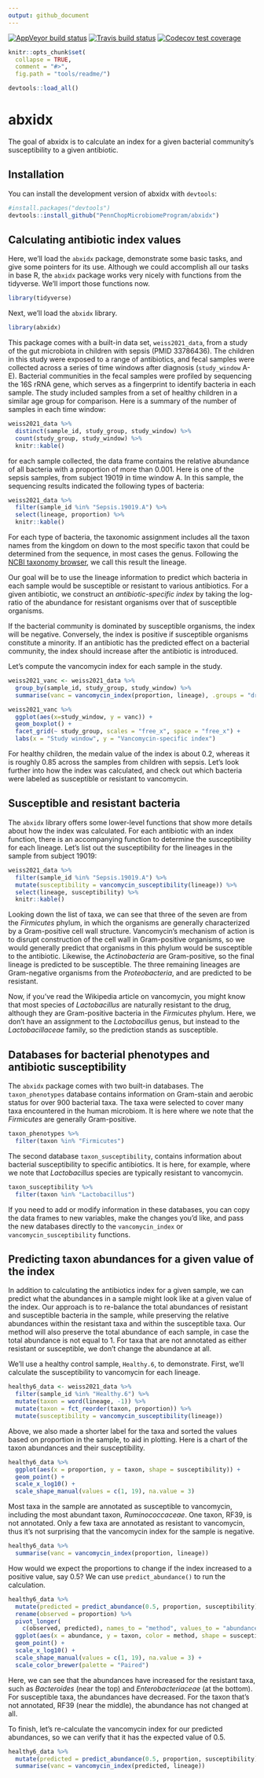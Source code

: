```yaml
---
output: github_document
---
```


<!-- README.md is generated from README.Rmd. Please edit that file -->

<!-- badges: start -->
[![AppVeyor build status](https://ci.appveyor.com/api/projects/status/github/tuv292/abxidx?branch=master&svg=true)](https://ci.appveyor.com/project/tuv292/abxidx)
[![Travis build status](https://travis-ci.com/tuv292/abxidx.svg?branch=master)](https://travis-ci.com/tuv292/abxidx)
[![Codecov test coverage](https://codecov.io/gh/tuv292/abxidx/branch/master/graph/badge.svg)](https://codecov.io/gh/tuv292/abxidx?branch=master)
<!-- badges: end -->

```r
knitr::opts_chunk$set(
  collapse = TRUE,
  comment = "#>",
  fig.path = "tools/readme/")
```

```r
devtools::load_all()
```

# abxidx

The goal of abxidx is to calculate an index for a given bacterial community's
susceptibility to a given antibiotic.

## Installation

You can install the development version of abxidx with `devtools`:

```r
#install.packages("devtools")
devtools::install_github("PennChopMicrobiomeProgram/abxidx")
```

## Calculating antibiotic index values

Here, we'll load the `abxidx` package, demonstrate some basic tasks, and give
some pointers for its use. Although we could accomplish all our tasks in base
R, the `abxidx` package works very nicely with functions from the tidyverse.
We'll import those functions now.

```r
library(tidyverse)
```

Next, we'll load the `abxidx` library.

```r
library(abxidx)
```

This package comes with a built-in data set, `weiss2021_data`, from a study of
the gut microbiota in children with sepsis (PMID 33786436). The children in
this study were exposed to a range of antibiotics, and fecal samples were
collected across a series of time windows after diagnosis (`study_window` A-E).
Bacterial communities in the fecal samples were profiled by sequencing the 16S
rRNA gene, which serves as a fingerprint to identify bacteria in each sample.
The study included samples from a set of healthy children in a similar age
group for comparison. Here is a summary of the number of samples in each time
window:

```r
weiss2021_data %>%
  distinct(sample_id, study_group, study_window) %>%
  count(study_group, study_window) %>%
  knitr::kable()
```
for each sample collected, the data frame contains the relative abundance of
all bacteria with a proportion of more than 0.001. Here is one of the sepsis
samples, from subject 19019 in time window A. In this sample, the sequencing
results indicated the following types of bacteria:

```r
weiss2021_data %>%
  filter(sample_id %in% "Sepsis.19019.A") %>%
  select(lineage, proportion) %>%
  knitr::kable()
```

For each type of bacteria, the taxonomic assignment includes all the taxon
names from the kingdom on down to the most specific taxon that could be
determined from the sequence, in most cases the genus. Following the
[NCBI taxonomy browser](https://www.ncbi.nlm.nih.gov/taxonomy), we call this
result the lineage.

Our goal will be to use the lineage information to predict which bacteria
in each sample would be susceptible or resistant to various antibiotics. For a
given antibiotic, we construct an *antibiotic-specific index* by taking the
log-ratio of the abundance for resistant organisms over that of susceptible
organisms.

If the bacterial community is dominated by susceptible organisms, the index
will be negative. Conversely, the index is positive if susceptible organisms
constitute a minority. If an antibiotic has the predicted effect on a
bacterial community, the index should increase after the antibiotic is
introduced.

Let's compute the vancomycin index for each sample in the study.

```r
weiss2021_vanc <- weiss2021_data %>%
  group_by(sample_id, study_group, study_window) %>%
  summarise(vanc = vancomycin_index(proportion, lineage), .groups = "drop")

weiss2021_vanc %>%
  ggplot(aes(x=study_window, y = vanc)) +
  geom_boxplot() +
  facet_grid(~ study_group, scales = "free_x", space = "free_x") +
  labs(x = "Study window", y = "Vancomycin-specific index")
```

For healthy children, the medain value of the index is about 0.2, whereas it is
roughly 0.85 across the samples from children with sepsis. Let's look further
into how the index was calculated, and check out which bacteria were labeled
as susceptible or resistant to vancomycin.

## Susceptible and resistant bacteria

The `abxidx` library offers some lower-level functions that show more details
about how the index was calculated. For each antibiotic with an index function,
there is an accompanying function to determine the susceptibility for each
lineage. Let's list out the susceptibility for the lineages in the sample from
subject 19019:

```r
weiss2021_data %>%
  filter(sample_id %in% "Sepsis.19019.A") %>%
  mutate(susceptibility = vancomycin_susceptibility(lineage)) %>%
  select(lineage, susceptibility) %>%
  knitr::kable()
```

Looking down the list of taxa, we can see that three of the seven are from the
*Firmicutes* phylum, in which the organisms are generally characterized by a
Gram-positive cell wall structure. Vancomycin's mechanism of action is to
disrupt construction of the cell wall in Gram-positive organisms, so we would
generally predict that organisms in this phylum would be susceptible to the
antibiotic. Likewise, the *Actinobacteria* are Gram-positive, so the final
lineage is predicted to be susceptible. The three remaining lineages are
Gram-negative organisms from the *Proteobacteria*, and are predicted to be
resistant.

Now, if you've read the Wikipedia article on vancomycin, you might know that
most species of *Lactobacillus* are naturally resistant to the drug, although
they are Gram-positive bacteria in the *Firmicutes* phylum. Here, we don't have
an assignment to the *Lactobacillus* genus, but instead to the
*Lactobacillaceae* family, so the prediction stands as susceptible.

## Databases for bacterial phenotypes and antibiotic susceptibility

The `abxidx` package comes with two built-in databases. The `taxon_phenotypes`
database contains information on Gram-stain and aerobic status for over 900
bacterial taxa. The taxa were selected to cover many taxa encountered in the
human microbiom. It is here where we note that the *Firmicutes* are generally
Gram-positive.

```r
taxon_phenotypes %>%
  filter(taxon %in% "Firmicutes")
```

The second database `taxon_susceptibility`, contains information about
bacterial susceptibility to specific antibiotics. It is here, for example,
where we note that *Lactobacillus* species are typically resistant to
vancomycin.

```r
taxon_susceptibility %>%
  filter(taxon %in% "Lactobacillus")
```

If you need to add or modify information in these databases, you can copy the
data frames to new variables, make the changes you'd like, and pass the new
databases directly to the `vancomycin_index` or `vancomycin_susceptibility`
functions.

## Predicting taxon abundances for a given value of the index

In addition to calculating the antibiotics index for a given sample, we can
predict what the abundances in a sample might look like at a given value of the
index. Our approach is to re-balance the total abundances of resistant and
susceptible bacteria in the sample, while preserving the relative abundances
within the resistant taxa and within the susceptible taxa. Our method will also
preserve the total abundance of each sample, in case the total abundance is not
equal to 1. For taxa that are not annotated as either resistant or susceptible,
we don't change the abundance at all.

We'll use a healthy control sample, `Healthy.6`, to demonstrate. First, we'll
calculate the susceptibility to vancomycin for each lineage.

```r
healthy6_data <- weiss2021_data %>%
  filter(sample_id %in% "Healthy.6") %>%
  mutate(taxon = word(lineage, -1)) %>%
  mutate(taxon = fct_reorder(taxon, proportion)) %>%
  mutate(susceptibility = vancomycin_susceptibility(lineage))
```

Above, we also made a shorter label for the taxa and sorted the values based on
proportion in the sample, to aid in plotting. Here is a chart of the taxon
abundances and their susceptibility.

```r
healthy6_data %>%
  ggplot(aes(x = proportion, y = taxon, shape = susceptibility)) +
  geom_point() +
  scale_x_log10() +
  scale_shape_manual(values = c(1, 19), na.value = 3)
```

Most taxa in the sample are annotated as susceptible to vancomycin, including
the most abundant taxon, *Ruminococcaceae*. One taxon, RF39, is not annotated.
Only a few taxa are annotated as resistant to vancomycin, thus it's not
surprising that the vancomycin index for the sample is negative.

```r
healthy6_data %>%
  summarise(vanc = vancomycin_index(proportion, lineage))
```
How would we expect the proportions to change if the index increased to a
positive value, say 0.5? We can use `predict_abundance()` to run the
calculation.

```r
healthy6_data %>%
  mutate(predicted = predict_abundance(0.5, proportion, susceptibility)) %>%
  rename(observed = proportion) %>%
  pivot_longer(
    c(observed, predicted), names_to = "method", values_to = "abundance") %>%
  ggplot(aes(x = abundance, y = taxon, color = method, shape = susceptibility)) +
  geom_point() +
  scale_x_log10() +
  scale_shape_manual(values = c(1, 19), na.value = 3) +
  scale_color_brewer(palette = "Paired")
```

Here, we can see that the abundances have increased for the resistant taxa,
such as *Bacteroides* (near the top) and *Enterobacteriaceae* (at the bottom).
For susceptible taxa, the abundances have decreased. For the taxon that's not
annotated, RF39 (near the middle), the abundance has not changed at all.

To finish, let's re-calculate the vancomycin index for our predicted abundances, so we can verify that it has the expected value of 0.5.

```r
healthy6_data %>%
  mutate(predicted = predict_abundance(0.5, proportion, susceptibility)) %>%
  summarise(vanc = vancomycin_index(predicted, lineage))
```

